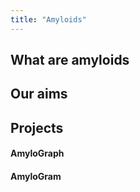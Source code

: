 ```yaml
---
title: "Amyloids"
---
```


## What are amyloids

## Our aims

## Projects

#### AmyloGraph
#### AmyloGram